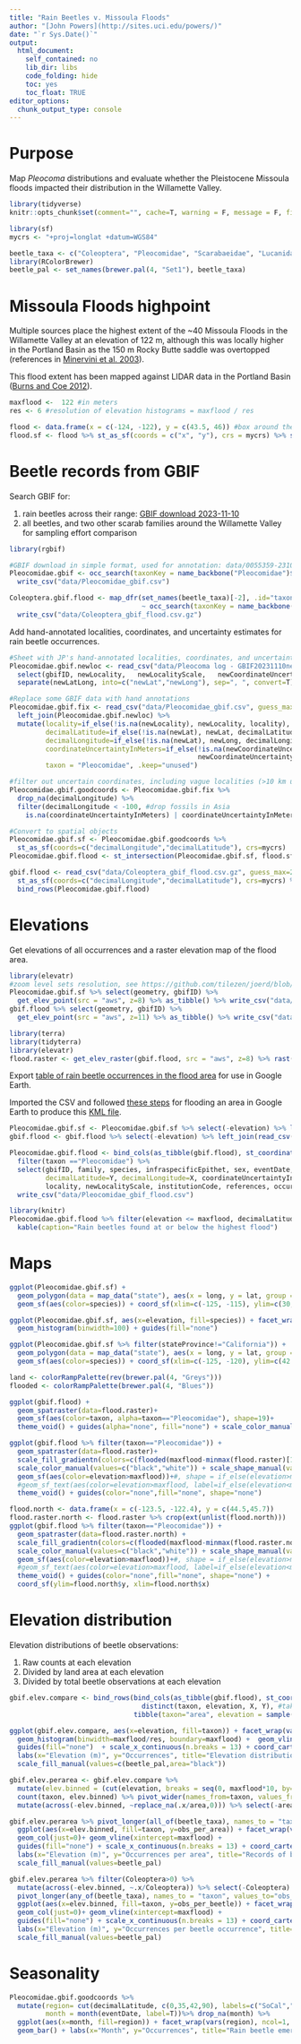 ```yaml
---
title: "Rain Beetles v. Missoula Floods"
author: "[John Powers](http://sites.uci.edu/powers/)"
date: "`r Sys.Date()`"
output:
  html_document:
    self_contained: no
    lib_dir: libs
    code_folding: hide
    toc: yes
    toc_float: TRUE
editor_options: 
  chunk_output_type: console
---
```


# Purpose

Map *Pleocoma* distributions and evaluate whether the Pleistocene Missoula floods impacted their distribution in the Willamette Valley.

```r
library(tidyverse)
knitr::opts_chunk$set(comment="", cache=T, warning = F, message = F, fig.path = "images/")

library(sf)
mycrs <- "+proj=longlat +datum=WGS84"

beetle_taxa <- c("Coleoptera", "Pleocomidae", "Scarabaeidae", "Lucanidae") 
library(RColorBrewer)
beetle_pal <- set_names(brewer.pal(4, "Set1"), beetle_taxa)
```

# Missoula Floods highpoint

Multiple sources place the highest extent of the \~40 Missoula Floods in the Willamette Valley at an elevation of 122 m, although this was locally higher in the Portland Basin as the 150 m Rocky Butte saddle was overtopped (references in [Minervini et al. 2003](https://doi.org/10.3133/ofr2003408)).

This flood extent has been mapped against LIDAR data in the Portland Basin ([Burns and Coe 2012](https://pubs.oregon.gov/dogami/ims/p-ims-036.htm)).

```r
maxflood <-  122 #in meters
res <- 6 #resolution of elevation histograms = maxflood / res

flood <- data.frame(x = c(-124, -122), y = c(43.5, 46)) #box around the Willamette Valley
flood.sf <- flood %>% st_as_sf(coords = c("x", "y"), crs = mycrs) %>% st_bbox() %>% st_as_sfc()
```

# Beetle records from GBIF

Search GBIF for:

1.  rain beetles across their range: [GBIF download 2023-11-10](https://doi.org/10.15468/dl.kd2swv)
2.  all beetles, and two other scarab families around the Willamette Valley for sampling effort comparison

```r
library(rgbif)

#GBIF download in simple format, used for annotation: data/0055359-231002084531237.csv
Pleocomidae.gbif <- occ_search(taxonKey = name_backbone("Pleocomidae")$usageKey, limit=1e4)$data %>% 
  write_csv("data/Pleocomidae_gbif.csv")

Coleoptera.gbif.flood <- map_dfr(set_names(beetle_taxa)[-2], .id="taxon",
                                 ~ occ_search(taxonKey = name_backbone(.x)$usageKey, geometry=st_as_text(flood.sf), limit=1e4)$data) %>%  
  write_csv("data/Coleoptera_gbif_flood.csv.gz")
```

Add hand-annotated localities, coordinates, and uncertainty estimates for rain beetle occurrences.

```r
#Sheet with JP's hand-annotated localities, coordinates, and uncertainty estimates
Pleocomidae.gbif.newloc <- read_csv("data/Pleocoma log - GBIF20231110newloc.csv") %>%
  select(gbifID, newLocality,	newLocalityScale,	newCoordinateUncertaintyInMeters,	newLatLong) %>% 
  separate(newLatLong, into=c("newLat","newLong"), sep=", ", convert=T)

#Replace some GBIF data with hand annotations
Pleocomidae.gbif.fix <- read_csv("data/Pleocomidae_gbif.csv", guess_max = 2000, col_types=list(recordNumber=col_character())) %>% 
  left_join(Pleocomidae.gbif.newloc) %>% 
  mutate(locality=if_else(!is.na(newLocality), newLocality, locality),
         decimalLatitude=if_else(!is.na(newLat), newLat, decimalLatitude),
         decimalLongitude=if_else(!is.na(newLat), newLong, decimalLongitude),
         coordinateUncertaintyInMeters=if_else(!is.na(newCoordinateUncertaintyInMeters), 
                                               newCoordinateUncertaintyInMeters, coordinateUncertaintyInMeters), 
         taxon = "Pleocomidae", .keep="unused")

#filter out uncertain coordinates, including vague localities (>10 km uncertainty) and obscured iNat coordinates
Pleocomidae.gbif.goodcoords <- Pleocomidae.gbif.fix %>% 
  drop_na(decimalLongitude) %>% 
  filter(decimalLongitude < -100, #drop fossils in Asia
    is.na(coordinateUncertaintyInMeters) | coordinateUncertaintyInMeters <= 10000)

#Convert to spatial objects
Pleocomidae.gbif.sf <- Pleocomidae.gbif.goodcoords %>% 
  st_as_sf(coords=c("decimalLongitude","decimalLatitude"), crs=mycrs)
Pleocomidae.gbif.flood <- st_intersection(Pleocomidae.gbif.sf, flood.sf)

gbif.flood <- read_csv("data/Coleoptera_gbif_flood.csv.gz", guess_max=20000, col_types=list(georeferencedDate=col_character())) %>% 
  st_as_sf(coords=c("decimalLongitude","decimalLatitude"), crs=mycrs) %>%
  bind_rows(Pleocomidae.gbif.flood)
```

# Elevations

Get elevations of all occurrences and a raster elevation map of the flood area.

```r
library(elevatr)
#zoom level sets resolution, see https://github.com/tilezen/joerd/blob/master/docs/data-sources.md#what-is-the-ground-resolution
Pleocomidae.gbif.sf %>% select(geometry, gbifID) %>% 
  get_elev_point(src = "aws", z=8) %>% as_tibble() %>% write_csv("data/Pleocomidae_gbif_elev.csv")
gbif.flood %>% select(geometry, gbifID) %>% 
  get_elev_point(src = "aws", z=11) %>% as_tibble() %>% write_csv("data/gbif_flood_elev.csv")
```

```r
library(terra)
library(tidyterra)
library(elevatr)
flood.raster <- get_elev_raster(gbif.flood, src = "aws", z=8) %>% rast() %>% crop(ext(unlist(flood)))
```

Export [table of rain beetle occurrences in the flood area](./data/Pleocomidae_gbif_flood.csv) for use in Google Earth.

Imported the CSV and followed [these steps](https://googleearthdesign.blogspot.com/2011/01/flood-simulation-howto.html) for flooding an area in Google Earth to produce this [KML file](./data/Pleocomidae_gbif_flood.kml).

```r
Pleocomidae.gbif.sf <- Pleocomidae.gbif.sf %>% select(-elevation) %>% left_join(read_csv("data/Pleocomidae_gbif_elev.csv", col_select = -geometry))
gbif.flood <- gbif.flood %>% select(-elevation) %>% left_join(read_csv("data/gbif_flood_elev.csv", col_select = -geometry) %>% distinct(gbifID, .keep_all = T))

Pleocomidae.gbif.flood <- bind_cols(as_tibble(gbif.flood), st_coordinates(gbif.flood)) %>% 
  filter(taxon =="Pleocomidae") %>% 
  select(gbifID, family, species, infraspecificEpithet, sex, eventDate, 
         decimalLatitude=Y, decimalLongitude=X, coordinateUncertaintyInMeters, elevation,
         locality, newLocalityScale, institutionCode, references, occurrenceRemarks, identificationRemarks) %>% 
  write_csv("data/Pleocomidae_gbif_flood.csv")

library(knitr)
Pleocomidae.gbif.flood %>% filter(elevation <= maxflood, decimalLatitude>43.7) %>% arrange(desc(decimalLatitude)) %>% 
  kable(caption="Rain beetles found at or below the highest flood")
```

# Maps

```r
ggplot(Pleocomidae.gbif.sf) + 
  geom_polygon(data = map_data("state"), aes(x = long, y = lat, group = group)) +
  geom_sf(aes(color=species)) + coord_sf(xlim=c(-125, -115), ylim=c(30, 50)) + theme_void()

ggplot(Pleocomidae.gbif.sf, aes(x=elevation, fill=species)) + facet_wrap(vars(species), scales="free_y") + 
  geom_histogram(binwidth=100) + guides(fill="none")
```

```r
ggplot(Pleocomidae.gbif.sf %>% filter(stateProvince!="California")) + 
  geom_polygon(data = map_data("state"), aes(x = long, y = lat, group = group), fill = "grey95", color = "gray40") +
  geom_sf(aes(color=species)) + coord_sf(xlim=c(-125, -120), ylim=c(42.5, 47)) + theme_void() 
```

```r
land <- colorRampPalette(rev(brewer.pal(4, "Greys")))
flooded <- colorRampPalette(brewer.pal(4, "Blues"))

ggplot(gbif.flood) + 
  geom_spatraster(data=flood.raster)+ 
  geom_sf(aes(color=taxon, alpha=taxon=="Pleocomidae"), shape=19)+  
  theme_void() + guides(alpha="none", fill="none") + scale_color_manual("", values=beetle_pal)

ggplot(gbif.flood %>% filter(taxon=="Pleocomidae")) + 
  geom_spatraster(data=flood.raster)+ 
  scale_fill_gradientn(colors=c(flooded(maxflood-minmax(flood.raster)[1]), land(minmax(flood.raster)[2]-maxflood)))+
  scale_color_manual(values=c("black","white")) + scale_shape_manual(values=19)+
  geom_sf(aes(color=elevation>maxflood))+#, shape = if_else(elevation>maxflood, "1",NA))) + 
  #geom_sf_text(aes(color=elevation>maxflood, label=if_else(elevation<maxflood, elevation - maxflood,NA)))+
  theme_void() + guides(color="none",fill="none", shape="none")

flood.north <- data.frame(x = c(-123.5, -122.4), y = c(44.5,45.7))
flood.raster.north <- flood.raster %>% crop(ext(unlist(flood.north)))
ggplot(gbif.flood %>% filter(taxon=="Pleocomidae")) + 
  geom_spatraster(data=flood.raster.north) +
  scale_fill_gradientn(colors=c(flooded(maxflood-minmax(flood.raster.north)[1]), land(minmax(flood.raster.north)[2]-maxflood)))+
  scale_color_manual(values=c("black","white")) + scale_shape_manual(values=19)+
  geom_sf(aes(color=elevation>maxflood))+#, shape = if_else(elevation>maxflood, "1",NA))) + 
  #geom_sf_text(aes(color=elevation>maxflood, label=if_else(elevation<maxflood, elevation - maxflood,NA)))+
  theme_void() + guides(color="none",fill="none", shape="none") +
  coord_sf(ylim=flood.north$y, xlim=flood.north$x)
```

# Elevation distribution

Elevation distributions of beetle observations:

1.  Raw counts at each elevation
2.  Divided by land area at each elevation
3.  Divided by total beetle observations at each elevation

```r
gbif.elev.compare <- bind_rows(bind_cols(as_tibble(gbif.flood), st_coordinates(gbif.flood)) %>% 
                                 distinct(taxon, elevation, X, Y), #takes out some collections that have multiple records for the same spot
                               tibble(taxon="area", elevation = sample(values(flood.raster), 2e4)))

ggplot(gbif.elev.compare, aes(x=elevation, fill=taxon)) + facet_wrap(vars(taxon), scales="free_y", ncol=1) + 
  geom_histogram(binwidth=maxflood/res, boundary=maxflood) +  geom_vline(xintercept=maxflood) + 
  guides(fill="none")  + scale_x_continuous(n.breaks = 13) + coord_cartesian(xlim=c(NA,maxflood*10)) + theme_minimal() +
  labs(x="Elevation (m)", y="Occurrences", title="Elevation distribution of beetle records and land in flood region") +
  scale_fill_manual(values=c(beetle_pal,area="black"))

gbif.elev.perarea <- gbif.elev.compare %>% 
  mutate(elev.binned = (cut(elevation, breaks = seq(0, maxflood*10, by=maxflood/res), labels=F)-1)*maxflood/res) %>% 
  count(taxon, elev.binned) %>% pivot_wider(names_from=taxon, values_from=n) %>% 
  mutate(across(-elev.binned, ~replace_na(.x/area,0))) %>% select(-area)

gbif.elev.perarea %>% pivot_longer(all_of(beetle_taxa), names_to = "taxon", values_to="obs_per_area") %>% 
  ggplot(aes(x=elev.binned, fill=taxon, y=obs_per_area)) + facet_wrap(vars(taxon), scales="free_y", ncol=1) + 
  geom_col(just=0)+ geom_vline(xintercept=maxflood) + 
  guides(fill="none") + scale_x_continuous(n.breaks = 13) + coord_cartesian(xlim=c(NA,maxflood*10)) + theme_minimal() +
  labs(x="Elevation (m)", y="Occurrences per area", title="Records of beetles per land area")+
  scale_fill_manual(values=beetle_pal)

gbif.elev.perarea %>% filter(Coleoptera>0) %>% 
  mutate(across(-elev.binned, ~.x/Coleoptera)) %>% select(-Coleoptera) %>% 
  pivot_longer(any_of(beetle_taxa), names_to = "taxon", values_to="obs_per_beetle") %>% 
  ggplot(aes(x=elev.binned, fill=taxon, y=obs_per_beetle)) + facet_wrap(vars(taxon), scales="free_y", ncol=1) + 
  geom_col(just=0)+ geom_vline(xintercept=maxflood) + 
  guides(fill="none") + scale_x_continuous(n.breaks = 13) + coord_cartesian(xlim=c(NA,maxflood*10)) + theme_minimal() +
  labs(x="Elevation (m)", y="Occurrences per beetle occurrence", title="Records of beetles relative to total records")+
  scale_fill_manual(values=beetle_pal)
```

# Seasonality

```r
Pleocomidae.gbif.goodcoords %>% 
  mutate(region= cut(decimalLatitude, c(0,35,42,90), labels=c("SoCal","NorCal","Oregon")),
         month = month(eventDate, label=T))%>% drop_na(month) %>% 
  ggplot(aes(x=month, fill=region)) + facet_wrap(vars(region), ncol=1, scales="free_y") +
  geom_bar() + labs(x="Month", y="Occurrences", title="Rain beetle emergence by region") + theme_minimal() + guides(fill="none")
```
